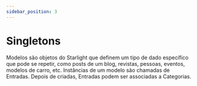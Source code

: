 ```yaml
---
sidebar_position: 3
---
```


# Singletons

Modelos são objetos do Starlight que definem um tipo de dado específico que pode se repetir, como posts de um blog,
revistas, pessoas, eventos, modelos de carro, etc. Instâncias de um modelo são chamadas de Entradas. Depois de criadas,
Entradas podem ser associadas a Categorias.
